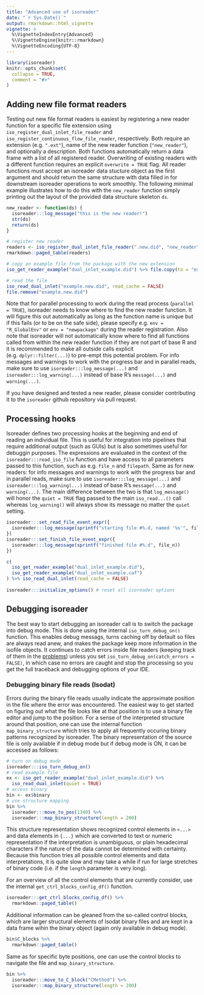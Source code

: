 ```yaml
---
title: "Advanced use of isoreader"
date: "`r Sys.Date()`"
output: rmarkdown::html_vignette
vignette: >
  %\VignetteIndexEntry{Advanced}
  %\VignetteEngine{knitr::rmarkdown}
  %\VignetteEncoding{UTF-8}
---
```


```r
library(isoreader)
knitr::opts_chunk$set(
  collapse = TRUE,
  comment = "#>"
)
```


## Adding new file format readers

Testing out new file format readers is easiest by registering a new reader function for a specific file extension using `iso_register_dual_inlet_file_reader` and `iso_register_continuous_flow_file_reader`, respectively. Both require an extension (e.g. `".ext"`), name of the new reader function (`"new_reader"`), and optionally a description. Both functions automatically return a data frame with a list of all registered reader. Overwriting of existing readers with a different function requires an explicit `overwrite = TRUE` flag. All reader functions must accept an isoreader data stucture object as the first argument and should return the same structure with data filled in for downstream isoreader operations to work smoothly. The following minimal example illustrates how to do this with the `new_reader` function simply printing out the layout of the provided data structure skeleton `ds`.

```r
new_reader <- function(ds) {
  isoreader:::log_message("this is the new reader!")
  str(ds)
  return(ds)
}

# register new reader
readers <- iso_register_dual_inlet_file_reader(".new.did", "new_reader")
rmarkdown::paged_table(readers)

# copy an example file from the package with the new extension
iso_get_reader_example("dual_inlet_example.did") %>% file.copy(to = "example.new.did")

# read the file
iso_read_dual_inlet("example.new.did", read_cache = FALSE)
file.remove("example.new.did")
```

Note that for parallel processing to work during the read process (`parallel = TRUE`), isoreader needs to know where to find the new reader function. It will figure this out automatically as long as the function name is unique but if this fails (or to be on the safe side), please specify e.g. `env = "R_GlobalEnv"` or `env = "newpackage"` during the reader registration. Also note that isoreader will not automatically know where to find all functions called from within the new reader function if they are not part of base R and it is recommended to make all outside calls explicit (e.g. `dplyr::filter(...)`) to pre-empt this potential problem. For info messages and warnings to work with the progress bar and in parallel reads, make sure to use `isoreader:::log_message(...)` and `isoreader:::log_warning(...)` instead of base R's `message(...)` and `warning(...)`.

If you have designed and tested a new reader, please consider contributing it to the `isoreader` github repository via pull request.

## Processing hooks

Isoreader defines two processing hooks at the beginning and end of reading an individual file. This is useful for integration into pipelines that require additional output (such as GUIs) but is also sometimes useful for debuggin purposes. The expressions are evaluated in the context of the `isoreader:::read_iso_file` function and have access to all parameters passed to this function, such as e.g. `file_n` and `filepath`. Same as for new readers: for info messages and warnings to work with the progress bar and in parallel reads, make sure to use `isoreader:::log_message(...)` and `isoreader:::log_warning(...)` instead of base R's `message(...)` and `warning(...)`. The main difference between the two is that `log_message()` will honor the `quiet = TRUE` flag passed to the main `iso_read...()` call whereas `log_warning()` will always show its message no matter the `quiet` setting.

```r
isoreader:::set_read_file_event_expr({ 
  isoreader:::log_message(sprintf("starting file #%.d, named '%s'", file_n, basename(filepath))) 
})
isoreader:::set_finish_file_event_expr({ 
  isoreader:::log_message(sprintf("finished file #%.d", file_n)) 
})

c(
  iso_get_reader_example("dual_inlet_example.did"),
  iso_get_reader_example("dual_inlet_example.caf")
) %>% iso_read_dual_inlet(read_cache = FALSE)
  
isoreader:::initialize_options() # reset all isoreader options
```


## Debugging isoreader

The best way to start debugging an isoreader call is to switch the package into debug mode. This is done using the internal `iso_turn_debug_on()` function. This enables debug messags, turns caching off by default so files are always read anew, and makes the package keep more information in the isofile objects. It continues to catch errors inside file readers (keeping track of them in the [problems](operations.html#dealing-with-file-read-problems)) unless you set `iso_turn_debug_on(catch_errors = FALSE)`, in which case no errors are caught and stop the processing so you get the full traceback and debugging options of your IDE.

### Debugging binary file reads (Isodat)

Errors during the binary file reads usually indicate the approximate position in the file where the error was encountered. The easiest way to get started on figuring out what the file looks like at that position is to use a binary file editor and jump to the position. For a sense of the interpreted structure around that position, one can use the internal function `map_binary_structure` which tries to apply all frequently occuring binary patterns recognized by isoreader. The binary representation of the source file is only available if in debug mode but if debug mode is ON, it can be accessed as follows:

```r
# turn on debug mode
isoreader:::iso_turn_debug_on() 
# read example file
ex <- iso_get_reader_example("dual_inlet_example.did") %>%  
  iso_read_dual_inlet(quiet = TRUE)
# access binary
bin <- ex$binary
# use structure mapping
bin %>%
  isoreader:::move_to_pos(1340) %>%
  isoreader:::map_binary_structure(length = 200)
```

This structure representation shows recognized control elements in `<...>` and data elements in `{...}` which are converted to text or numeric representation if the interpretation is unambiguous, or plain hexadecimal characters if the nature of the data cannot be determined with certainty. Because this function tries all possible control elements and data interpretations, it is quite slow and may take a while if run for large stretches of binary code (i.e. if the `length` parameter is very long).

For an overview of all the control elements that are currently consider, use the internal `get_ctrl_blocks_config_df()` function.

```r
isoreader:::get_ctrl_blocks_config_df() %>% 
  rmarkdown::paged_table()
```

Additional information can be gleaned from the so-called control blocks, which are larger structural elements of Isodat binary files and are kept in a data frame wihin the binary object (again only available in debug mode). 

```r
bin$C_blocks %>% 
  rmarkdown::paged_table()
```

Same as for specific byte positions, one can use the control blocks to navigate the file and `map_binary_structure`.

```r
bin %>% 
  isoreader:::move_to_C_block("CMethod") %>% 
  isoreader:::map_binary_structure(length = 200)
```

